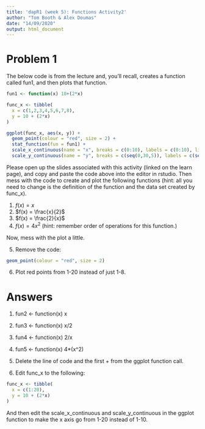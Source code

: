 ```yaml
---
title: 'dapR1 (week 5): Functions Activity2'
author: "Tom Booth & Alex Doumas"
date: "14/09/2020"
output: html_document
---
```


# Problem 1

The below code is from the lecture and, you'll recall, creates a function called fun1, and then plots that function. 

```r
fun1 <- function(x) 10+(2*x)

func_x <- tibble(
  x = c(1,2,3,4,5,6,7,8), 
  y = 10 + (2*x) 
)

ggplot(func_x, aes(x, y)) + 
  geom_point(colour = "red", size = 2) +
  stat_function(fun = fun1) +
  scale_x_continuous(name = "x", breaks = c(0:10), labels = c(0:10), limits = c(0,10)) +
  scale_y_continuous(name = "y", breaks = c(seq(0,30,5)), labels = c(seq(0,30,5)), limits = c(0,30)) 
```

Please open up the slides associated with this activity (linked on the learn page), and copy and paste the code above into the editor in rstudio. Then mess with the code to create and plot the following functions (hint: all you need to change is the definition of the function and the data set created by func_x). 

1. $f(x) = x$
2. $f(x) = \frac{x}{2}$
3. $f(x) = \frac{2}{x}$
4. $f(x) = 4x^2$ (hint: remember order of operations for this function.)

Now, mess with the plot a little. 

5. Remove the code:
```r
geom_point(colour = "red", size = 2)
```
6. Plot red points from 1-20 instead of just 1-8.



# Answers
1. fun2 <- function(x) x
2. fun3 <- function(x) x/2
3. fun4 <- function(x) 2/x
4. fun5 <- function(x) 4*(x^2)

5. Delete the line of code and the first + from the ggplot function call. 
6. Edit func_x to the following:
```r
func_x <- tibble(
  x = c(1:20), 
  y = 10 + (2*x) 
)
```
And then edit the scale_x_continuous and scale_y_continuous in the ggplot function to make the x axis go from 1-20 instead of 1-10. 



